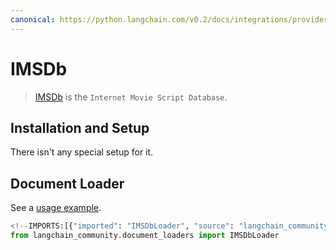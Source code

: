 ```yaml
---
canonical: https://python.langchain.com/v0.2/docs/integrations/providers/imsdb/
---
```


# IMSDb

> [IMSDb](https://imsdb.com/) is the `Internet Movie Script Database`.
> 
## Installation and Setup

There isn't any special setup for it.

## Document Loader

See a [usage example](/docs/integrations/document_loaders/imsdb).

```python
<!--IMPORTS:[{"imported": "IMSDbLoader", "source": "langchain_community.document_loaders", "docs": "https://api.python.langchain.com/en/latest/document_loaders/langchain_community.document_loaders.imsdb.IMSDbLoader.html", "title": "IMSDb"}]-->
from langchain_community.document_loaders import IMSDbLoader
```